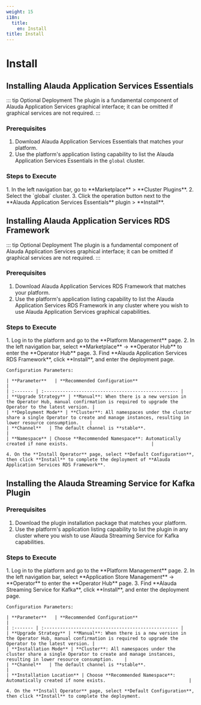 ```yaml
---
weight: 15
i18n:
  title:
    en: Install
title: Install
---
```



# Install

## Installing Alauda Application Services Essentials

::: tip Optional Deployment
The plugin is a fundamental component of Alauda Application Services graphical interface; it can be omitted if graphical services are not required.
:::

### Prerequisites

1. Download Alauda Application Services Essentials that matches your platform.
2. Use the platform's application listing capability to list the Alauda Application Services Essentials in the `global` cluster.

### Steps to Execute

<Tabs>
  <Tab label="Web Console">
    1. In the left navigation bar, go to **Marketplace** > **Cluster Plugins**.
    2. Select the `global` cluster.
    3. Click the operation button next to the **Alauda Application Services Essentials** plugin > **Install**.
  </Tab>
</Tabs>

## Installing Alauda Application Services RDS Framework

::: tip Optional Deployment
The plugin is a fundamental component of Alauda Application Services graphical interface; it can be omitted if graphical services are not required.
:::

### Prerequisites

1. Download Alauda Application Services RDS Framework that matches your platform.
2. Use the platform's application listing capability to list the Alauda Application Services RDS Framework in any cluster where you wish to use Alauda Application Services graphical capabilities.

### Steps to Execute

<Tabs>
  <Tab label="Web Console">
    1. Log in to the platform and go to the **Platform Management** page.
    2. In the left navigation bar, select **Marketplace** -> **Operator Hub** to enter the **Operator Hub** page.
    3. Find **Alauda Application Services RDS Framework**, click **Install**, and enter the deployment page.

    Configuration Parameters:

    | **Parameter**   | **Recommended Configuration**                                            |
    | :------- | :-------------------------------------------------- |
    | **Upgrade Strategy** | **Manual**: When there is a new version in the Operator Hub, manual confirmation is required to upgrade the Operator to the latest version. |
    | **Deployment Mode** | **Cluster**: All namespaces under the cluster share a single Operator to create and manage instances, resulting in lower resource consumption.    |
    | **Channel**   | The default channel is **stable**.                           |
    | **Namespace** | Choose **Recommended Namespace**: Automatically created if none exists.                               |

    4. On the **Install Operator** page, select **Default Configuration**, then click **Install** to complete the deployment of **Alauda Application Services RDS Framework**.
  </Tab>
</Tabs>

## Installing the Alauda Streaming Service for Kafka Plugin

### Prerequisites

1. Download the plugin installation package that matches your platform.
2. Use the platform's application listing capability to list the plugin in any cluster where you wish to use Alauda Streaming Service for Kafka capabilities.

### Steps to Execute

<Tabs>
  <Tab label="Web Console">
    1. Log in to the platform and go to the **Platform Management** page.
    2. In the left navigation bar, select **Application Store Management** -> **Operator** to enter the **Operator Hub** page.
    3. Find **Alauda Streaming Service for Kafka**, click **Install**, and enter the deployment page.

    Configuration Parameters:

    | **Parameter**   | **Recommended Configuration**                                            |
    | :------- | :-------------------------------------------------- |
    | **Upgrade Strategy** | **Manual**: When there is a new version in the Operator Hub, manual confirmation is required to upgrade the Operator to the latest version. |
    | **Installation Mode** | **Cluster**: All namespaces under the cluster share a single Operator to create and manage instances, resulting in lower resource consumption.    |
    | **Channel**   | The default channel is **stable**.                           |
    | **Installation Location** | Choose **Recommended Namespace**: Automatically created if none exists.                               |

    4. On the **Install Operator** page, select **Default Configuration**, then click **Install** to complete the deployment.
  </Tab>
</Tabs>
